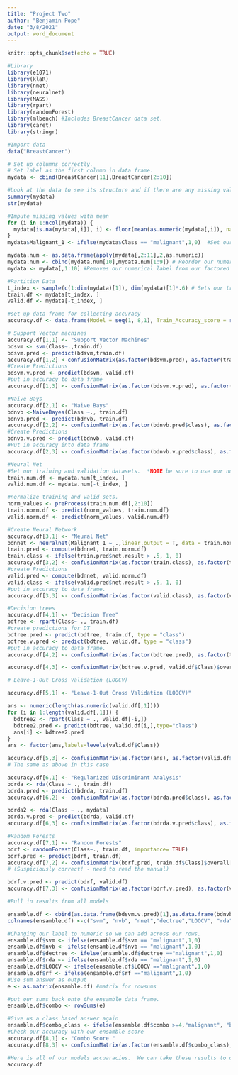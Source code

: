 ```yaml
---
title: "Project Two"
author: "Benjamin Pope"
date: "3/8/2021"
output: word_document
---
```


```r
knitr::opts_chunk$set(echo = TRUE)
```

```r
#Library
library(e1071)
library(klaR)
library(nnet)
library(neuralnet)
library(MASS)
library(rpart)
library(randomForest)
library(mlbench) #Includes BreastCancer data set. 
library(caret)
library(stringr)
```

```r
#Import data
data("BreastCancer")

# Set up columns correctly. 
# Set label as the first column in data frame.
mydata <- cbind(BreastCancer[11],BreastCancer[2:10])
```

```r
#Look at the data to see its structure and if there are any missing values. 
summary(mydata)
str(mydata)

#Impute missing values with mean
for (i in 1:ncol(mydata)) {
  mydata[is.na(mydata[,i]), i] <- floor(mean(as.numeric(mydata[,i]), na.rm = TRUE))
}
mydata$Malignant_1 <- ifelse(mydata$Class == "malignant",1,0)  #Set our label to binary for our numerical data frame

mydata.num <- as.data.frame(apply(mydata[,2:11],2,as.numeric))
mydata.num <- cbind(mydata.num[10],mydata.num[1:9]) # Reorder our numerical data frame so that our label is first
mydata <- mydata[,1:10] #Removes our numerical label from our factored data frame 

```


```r
#Partition Data
t_index <- sample(c(1:dim(mydata)[1]), dim(mydata)[1]*.6) # Sets our training data to 60% of our data
train.df <- mydata[t_index, ]
valid.df <- mydata[-t_index, ]

```

```r
#set up data frame for collecting accuracy
accuracy.df <- data.frame(Model = seq(1, 8,1), Train_Accuracy_score = rep(0,8) ,Valid_Accuracy_score = rep(0,8))
```


```r
# Support Vector machines
accuracy.df[1,1] <- "Support Vector Machines"
bdsvm <- svm(Class~.,train.df)
bdsvm.pred <- predict(bdsvm,train.df)
accuracy.df[1,2] <-confusionMatrix(as.factor(bdsvm.pred), as.factor(train.df$Class))$overall[1]
#Create Predictions
bdsvm.v.pred <- predict(bdsvm, valid.df)
#put in accuracy to data frame
accuracy.df[1,3] <- confusionMatrix(as.factor(bdsvm.v.pred), as.factor(valid.df$Class))$overall[1]

```

```r
#Naive Bays
accuracy.df[2,1] <- "Naive Bays"
bdnvb <-NaiveBayes(Class ~., train.df)
bdnvb.pred <- predict(bdnvb, train.df)
accuracy.df[2,2] <- confusionMatrix(as.factor(bdnvb.pred$class), as.factor(train.df$Class))$overall[1]
#Create Predictions
bdnvb.v.pred <- predict(bdnvb, valid.df)
#Put in accuracy into data frame
accuracy.df[2,3] <- confusionMatrix(as.factor(bdnvb.v.pred$class), as.factor(valid.df$Class))$overall[1]
```

```r
#Neural Net
#Set our training and validation datasets.  *NOTE be sure to use our numerical data frames for NN 
train.num.df <- mydata.num[t_index, ]
valid.num.df <- mydata.num[-t_index, ]

#normalize training and valid sets.
norm_values <- preProcess(train.num.df[,2:10])
train.norm.df <- predict(norm_values, train.num.df)
valid.norm.df <- predict(norm_values, valid.num.df)
```

```r
#Create Neural Network
accuracy.df[3,1] <- "Neural Net"
bdnnet <- neuralnet(Malignant_1 ~ .,linear.output = T, data = train.norm.df, hidden = c(2,5), rep = 5) #NN of 2 layers with 5 nodes.  
train.pred <- compute(bdnnet, train.norm.df)
train.class <- ifelse(train.pred$net.result > .5, 1, 0)
accuracy.df[3,2] <- confusionMatrix(as.factor(train.class), as.factor(train.num.df$Malignant_1))$overall[1]
#create Predictions
valid.pred <- compute(bdnnet, valid.norm.df)
valid.class <- ifelse(valid.pred$net.result > .5, 1, 0)
#put in accuracy to data frame.
accuracy.df[3,3] <- confusionMatrix(as.factor(valid.class), as.factor(valid.norm.df$Malignant_1))$overall[1]

```

```r
#Decision trees
accuracy.df[4,1] <- "Decision Tree"
bdtree <- rpart(Class~ ., train.df)
#create predictions for DT
bdtree.pred <- predict(bdtree, train.df, type = "class")
bdtree.v.pred <- predict(bdtree, valid.df, type = "class")
#put in accuracy to data frame.
accuracy.df[4,2] <- confusionMatrix(as.factor(bdtree.pred), as.factor(train.df$Class))$overall[1]

accuracy.df[4,3] <- confusionMatrix(bdtree.v.pred, valid.df$Class)$overall[1]

```

```r
# Leave-1-Out Cross Validation (LOOCV)

accuracy.df[5,1] <- "Leave-1-Out Cross Validation (LOOCV)"

ans <- numeric(length(as.numeric(valid.df[,1])))
for (i in 1:length(valid.df[,1])) {
  bdtree2 <- rpart(Class ~ ., valid.df[-i,])
  bdtree2.pred <- predict(bdtree, valid.df[i,],type="class")
  ans[i] <- bdtree2.pred
}
ans <- factor(ans,labels=levels(valid.df$Class))

accuracy.df[5,3] <- confusionMatrix(as.factor(ans), as.factor(valid.df$Class))$overall[1]
# The same as above in this case
```

```r
accuracy.df[6,1] <- "Regularized Discriminant Analysis"
bdrda <- rda(Class ~ ., train.df)
bdrda.pred <- predict(bdrda, train.df)
accuracy.df[6,2] <- confusionMatrix(as.factor(bdrda.pred$class), as.factor(train.df$Class))$overall[1]

bdrda2 <- rda(Class ~ ., mydata)
bdrda.v.pred <- predict(bdrda, valid.df)
accuracy.df[6,3] <- confusionMatrix(as.factor(bdrda.v.pred$class), as.factor(valid.df$Class))$overall[1]
```

```r
#Random Forests
accuracy.df[7,1] <- "Random Forests"
bdrf <- randomForest(Class~., train.df, importance= TRUE)
bdrf.pred <- predict(bdrf, train.df)
accuracy.df[7,2] <- confusionMatrix(bdrf.pred, train.df$Class)$overall[1]
# (Suspiciously correct! - need to read the manual)

bdrf.v.pred <- predict(bdrf, valid.df)
accuracy.df[7,3] <- confusionMatrix(as.factor(bdrf.v.pred), as.factor(valid.df$Class))$overall[1]

```

```r
#Pull in results from all models

ensamble.df <- cbind(as.data.frame(bdsvm.v.pred)[1],as.data.frame(bdnvb.v.pred)[1],as.data.frame(valid.class)[1],as.data.frame(bdtree.v.pred)[1],as.data.frame(ans),as.data.frame(bdrda.v.pred)[1],as.data.frame(bdrf.v.pred)[1])
colnames(ensamble.df) <-c("svm", "nvb", "nnet","dectree","LOOCV", "rda", "rf" )

#Changing our label to numeric so we can add across our rows.  
ensamble.df$svm <- ifelse(ensamble.df$svm == "malignant",1,0)
ensamble.df$nvb <- ifelse(ensamble.df$nvb == "malignant",1,0)
ensamble.df$dectree <- ifelse(ensamble.df$dectree =="malignant",1,0)
ensamble.df$rda <- ifelse(ensamble.df$rda == "malignant",1,0)
ensamble.df$LOOCV <- ifelse(ensamble.df$LOOCV =="malignant",1,0)
ensamble.df$rf <- ifelse(ensamble.df$rf =="malignant",1,0)
#Use sum answer as output
e <- as.matrix(ensamble.df) #matrix for rowsums

#put our sums back onto the ensamble data frame. 
ensamble.df$combo <- rowSums(e)

#Give us a class based answer again
ensamble.df$combo_class <- ifelse(ensamble.df$combo >=4,"malignant", "benign")
#Check our accuracy with our ensamble score 
accuracy.df[8,1] <- "Combo Score "
accuracy.df[8,3] <- confusionMatrix(as.factor(ensamble.df$combo_class), as.factor(valid.df$Class))$overall[1]

#Here is all of our models accuaracies.  We can take these results to our deployment when we decidee on which models to use.  
accuracy.df
```